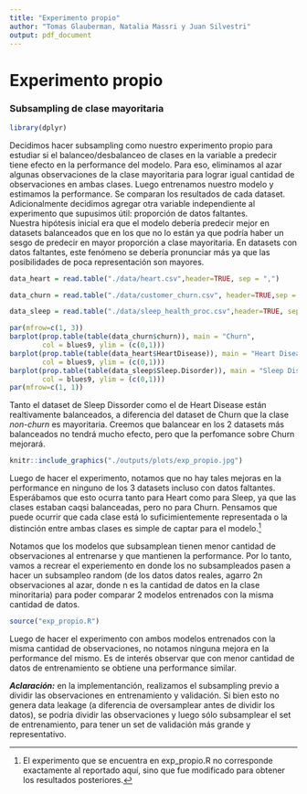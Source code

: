 ```yaml
---
title: "Experimento propio"
author: "Tomas Glauberman, Natalia Massri y Juan Silvestri"
output: pdf_document
---
```


# Experimento propio

### Subsampling de clase mayoritaria

```r
library(dplyr)
```

Decidimos hacer subsampling como nuestro experimento propio para estudiar si el balanceo/desbalanceo de clases en la variable a predecir tiene efecto en la performance del modelo. Para eso, eliminamos al azar algunas observaciones de la clase mayoritaria para lograr igual cantidad de observaciones en ambas clases. Luego entrenamos nuestro modelo y estimamos la performance. Se comparan los resultados de cada dataset. Adicionalmente decidimos agregar otra variable independiente al experimento que supusimos útil: proporción de datos faltantes.\
Nuestra hipótesis inicial era que el modelo debería predecir mejor en datasets balanceados que en los que no lo están ya que podría haber un sesgo de predecir en mayor proporción a clase mayoritaria. En datasets con datos faltantes, este fenómeno se debería pronunciar más ya que las posibilidades de poca representación son mayores.

```r
data_heart = read.table("./data/heart.csv",header=TRUE, sep = ",")

data_churn = read.table("./data/customer_churn.csv", header=TRUE,sep = ",")

data_sleep = read.table("./data/sleep_health_proc.csv",header=TRUE, sep = ",")
```

```r
par(mfrow=c(1, 3))
barplot(prop.table(table(data_churn$churn)), main = "Churn",
        col = blues9, ylim = (c(0,1)))
barplot(prop.table(table(data_heart$HeartDisease)), main = "Heart Disease",
        col = blues9, ylim = (c(0,1)))
barplot(prop.table(table(data_sleep$Sleep.Disorder)), main = "Sleep Disorder",
        col = blues9, ylim = (c(0,1)))
par(mfrow=c(1, 1))
```

Tanto el dataset de Sleep Dissorder como el de Heart Disease están realtivamente balanceados, a diferencia del dataset de Churn que la clase *non-churn* es mayoritaria. Creemos que balancear en los 2 datasets más balanceados no tendrá mucho efecto, pero que la perfomance sobre Churn mejorará.

```r
knitr::include_graphics("./outputs/plots/exp_propio.jpg")
```
Luego de hacer el experimento, notamos que no hay tales mejoras en la performance en ninguno de los 3 datasets incluso con datos faltantes. Esperábamos que esto ocurra tanto para Heart como para Sleep, ya que las clases estaban caqsi balanceadas, pero no para Churn. Pensamos que puede ocurrir que cada clase está lo suficimientemente representada o la distinción entre ambas clases es simple de captar para el modelo.[^1]

[^1]: El experimento que se encuentra en exp_propio.R no corresponde exactamente al reportado aquí, sino que fue modificado para obtener los resultados posteriores.

Notamos que los modelos que subsamplean tienen menor cantidad de observaciones al entrenarse y que mantienen la performance. Por lo tanto, vamos a recrear el experiemento en donde los no subsampleados pasen a hacer un subsampleo random (de los datos datos reales, agarro 2n observaciones al azar, donde n es la cantidad de datos en la clase minoritaria) para poder comparar 2 modelos entrenados con la misma cantidad de datos.

```r
source("exp_propio.R")
```

Luego de hacer el experimento con ambos modelos entrenados con la misma cantidad de observaciones, no notamos ninguna mejora en la performance del mismo. Es de interés observar que con menor cantidad de datos de entrenamiento se obtiene una performance similar.

***Aclaración:*** en la implementanción, realizamos el subsampling previo a dividir las observaciones en entrenamiento y validación. Si bien esto no genera data leakage (a diferencia de oversamplear antes de dividir los datos), se podría dividir las observaciones y luego sólo subsamplear el set de entrenamiento, para tener un set de validación más grande y representativo.
